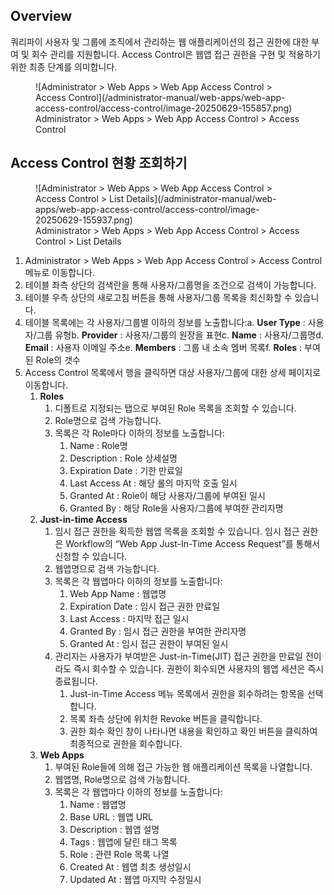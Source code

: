## Overview

쿼리파이 사용자 및 그룹에 조직에서 관리하는 웹 애플리케이션의 접근 권한에 대한 부여 및 회수 관리를 지원합니다. Access Control은 웹앱 접근 권한을 구현 및 적용하기 위한 최종 단계를 의미합니다.

<figure data-layout="center" data-align="center">
![Administrator &gt; Web Apps &gt; Web App Access Control &gt; Access Control](/administrator-manual/web-apps/web-app-access-control/access-control/image-20250629-155857.png)
<figcaption>
Administrator &gt; Web Apps &gt; Web App Access Control &gt; Access Control
</figcaption>
</figure>


## Access Control 현황 조회하기

<figure data-layout="center" data-align="center">
![Administrator &gt; Web Apps &gt; Web App Access Control &gt; Access Control &gt; List Details](/administrator-manual/web-apps/web-app-access-control/access-control/image-20250629-155937.png)
<figcaption>
Administrator &gt; Web Apps &gt; Web App Access Control &gt; Access Control &gt; List Details
</figcaption>
</figure>

1. Administrator &gt; Web Apps &gt; Web App Access Control &gt; Access Control 메뉴로 이동합니다.
2. 테이블 좌측 상단의 검색란을 통해 사용자/그룹명을 조건으로 검색이 가능합니다.
3. 테이블 우측 상단의 새로고침 버튼을 통해 사용자/그룹 목록을 최신화할 수 있습니다.
4. 테이블 목록에는 각 사용자/그룹별 이하의 정보를 노출합니다:a.  **User Type** : 사용자/그룹 유형b.  **Provider**  : 사용자/그룹의 원장을 표현c.  **Name**  : 사용자/그룹명d.  **Email**  : 사용자 이메일 주소e.  **Members**  : 그룹 내 소속 멤버 목록f.  **Roles**  : 부여된 Role의 갯수
5. Access Control 목록에서 행을 클릭하면 대상 사용자/그룹에 대한 상세 페이지로 이동합니다.
    1.  **Roles** 
        1. 디폴트로 지정되는 탭으로 부여된 Role 목록을 조회할 수 있습니다.
        2. Role명으로 검색 가능합니다.
        3. 목록은 각 Role마다 이하의 정보를 노출합니다:
            1. Name : Role명
            2. Description : Role 상세설명
            3. Expiration Date : 기한 만료일
            4. Last Access At : 해당 롤의 마지막 호출 일시
            5. Granted At : Role이 해당 사용자/그룹에 부여된 일시
            6. Granted By : 해당 Role을 사용자/그룹에 부여한 관리자명 
    2.  **Just-in-time Access** 
        1. 임시 접근 권한을 획득한 웹앱 목록을 조회할 수 있습니다. 임시 접근 권한은 Workflow의 “Web App Just-In-Time Access Request”를 통해서 신청할 수 있습니다. 
        2. 웹앱명으로 검색 가능합니다.
        3. 목록은 각 웹앱마다 이하의 정보를 노출합니다:
            1. Web App Name : 웹앱명
            2. Expiration Date : 임시 접근 권한 만료일
            3. Last Access : 마지막 접근 일시
            4. Granted By : 임시 접근 권한을 부여한 관리자명
            5. Granted At : 임시 접근 권한이 부여된 일시
        4. 관리자는 사용자가 부여받은 Just-in-Time(JIT) 접근 권한을 만료일 전이라도 즉시 회수할 수 있습니다. 권한이 회수되면 사용자의 웹앱 세션은 즉시 종료됩니다.
            1. Just-in-Time Access 메뉴 목록에서 권한을 회수하려는 항목을 선택합니다.
            2. 목록 좌측 상단에 위치한 Revoke 버튼을 클릭합니다.
            3. 권한 회수 확인 창이 나타나면 내용을 확인하고 확인 버튼을 클릭하여 최종적으로 권한을 회수합니다.
    3.  **Web Apps** 
        1. 부여된 Role들에 의해 접근 가능한 웹 애플리케이션 목록을 나열합니다.
        2. 웹앱명, Role명으로 검색 가능합니다.
        3. 목록은 각 웹앱마다 이하의 정보를 노출합니다:
            1. Name : 웹앱명
            2. Base URL : 웹앱 URL
            3. Description : 웹앱 설명
            4. Tags : 웹앱에 달린 태그 목록
            5. Role : 관련 Role 목록 나열
            6. Created At : 웹앱 최초 생성일시
            7. Updated At : 웹앱 마지막 수정일시
